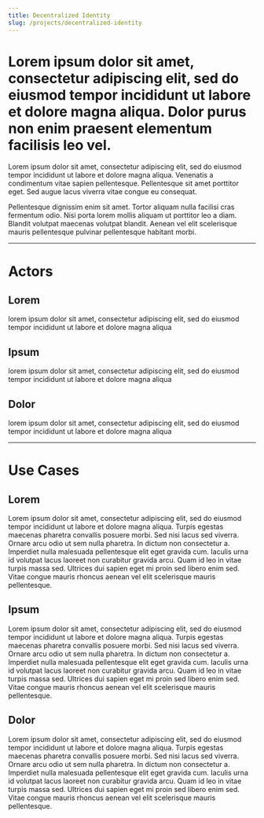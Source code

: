 ```yaml
---
title: Decentralized Identity
slug: /projects/decentralized-identity
---
```


<div className="prose prose-pink">

# Lorem ipsum dolor sit amet, consectetur adipiscing elit, sed do eiusmod tempor incididunt ut labore et dolore magna aliqua. Dolor purus non enim praesent elementum facilisis leo vel.

Lorem ipsum dolor sit amet, consectetur adipiscing elit, sed do eiusmod tempor incididunt ut labore et dolore magna aliqua. Venenatis a condimentum vitae sapien pellentesque. Pellentesque sit amet porttitor eget. Sed augue lacus viverra vitae congue eu consequat.

Pellentesque dignissim enim sit amet. Tortor aliquam nulla facilisi cras fermentum odio. Nisi porta lorem mollis aliquam ut porttitor leo a diam. Blandit volutpat maecenas volutpat blandit. Aenean vel elit scelerisque mauris pellentesque pulvinar pellentesque habitant morbi.

---

# Actors

## Lorem

lorem ipsum dolor sit amet, consectetur adipiscing elit, sed do eiusmod tempor incididunt ut labore et dolore magna aliqua

## Ipsum

lorem ipsum dolor sit amet, consectetur adipiscing elit, sed do eiusmod tempor incididunt ut labore et dolore magna aliqua

## Dolor

lorem ipsum dolor sit amet, consectetur adipiscing elit, sed do eiusmod tempor incididunt ut labore et dolore magna aliqua

---

# Use Cases

## Lorem

Lorem ipsum dolor sit amet, consectetur adipiscing elit, sed do eiusmod tempor incididunt ut labore et dolore magna aliqua. Turpis egestas maecenas pharetra convallis posuere morbi. Sed nisi lacus sed viverra. Ornare arcu odio ut sem nulla pharetra. In dictum non consectetur a. Imperdiet nulla malesuada pellentesque elit eget gravida cum. Iaculis urna id volutpat lacus laoreet non curabitur gravida arcu. Quam id leo in vitae turpis massa sed. Ultrices dui sapien eget mi proin sed libero enim sed. Vitae congue mauris rhoncus aenean vel elit scelerisque mauris pellentesque.

## Ipsum

Lorem ipsum dolor sit amet, consectetur adipiscing elit, sed do eiusmod tempor incididunt ut labore et dolore magna aliqua. Turpis egestas maecenas pharetra convallis posuere morbi. Sed nisi lacus sed viverra. Ornare arcu odio ut sem nulla pharetra. In dictum non consectetur a. Imperdiet nulla malesuada pellentesque elit eget gravida cum. Iaculis urna id volutpat lacus laoreet non curabitur gravida arcu. Quam id leo in vitae turpis massa sed. Ultrices dui sapien eget mi proin sed libero enim sed. Vitae congue mauris rhoncus aenean vel elit scelerisque mauris pellentesque.

## Dolor

Lorem ipsum dolor sit amet, consectetur adipiscing elit, sed do eiusmod tempor incididunt ut labore et dolore magna aliqua. Turpis egestas maecenas pharetra convallis posuere morbi. Sed nisi lacus sed viverra. Ornare arcu odio ut sem nulla pharetra. In dictum non consectetur a. Imperdiet nulla malesuada pellentesque elit eget gravida cum. Iaculis urna id volutpat lacus laoreet non curabitur gravida arcu. Quam id leo in vitae turpis massa sed. Ultrices dui sapien eget mi proin sed libero enim sed. Vitae congue mauris rhoncus aenean vel elit scelerisque mauris pellentesque.

</div>
